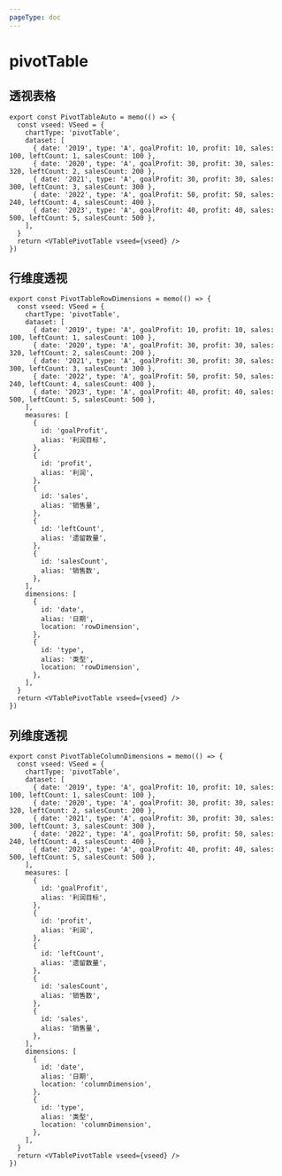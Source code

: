 ```yaml
---
pageType: doc
---
```



# pivotTable

## 透视表格

<PivotTableAuto />

```tsx pure {3}
export const PivotTableAuto = memo(() => {
  const vseed: VSeed = {
    chartType: 'pivotTable',
    dataset: [
      { date: '2019', type: 'A', goalProfit: 10, profit: 10, sales: 100, leftCount: 1, salesCount: 100 },
      { date: '2020', type: 'A', goalProfit: 30, profit: 30, sales: 320, leftCount: 2, salesCount: 200 },
      { date: '2021', type: 'A', goalProfit: 30, profit: 30, sales: 300, leftCount: 3, salesCount: 300 },
      { date: '2022', type: 'A', goalProfit: 50, profit: 50, sales: 240, leftCount: 4, salesCount: 400 },
      { date: '2023', type: 'A', goalProfit: 40, profit: 40, sales: 500, leftCount: 5, salesCount: 500 },
    ],
  }
  return <VTablePivotTable vseed={vseed} />
})
```

## 行维度透视

<PivotTableRowDimensions />

```tsx pure {3}
export const PivotTableRowDimensions = memo(() => {
  const vseed: VSeed = {
    chartType: 'pivotTable',
    dataset: [
      { date: '2019', type: 'A', goalProfit: 10, profit: 10, sales: 100, leftCount: 1, salesCount: 100 },
      { date: '2020', type: 'A', goalProfit: 30, profit: 30, sales: 320, leftCount: 2, salesCount: 200 },
      { date: '2021', type: 'A', goalProfit: 30, profit: 30, sales: 300, leftCount: 3, salesCount: 300 },
      { date: '2022', type: 'A', goalProfit: 50, profit: 50, sales: 240, leftCount: 4, salesCount: 400 },
      { date: '2023', type: 'A', goalProfit: 40, profit: 40, sales: 500, leftCount: 5, salesCount: 500 },
    ],
    measures: [
      {
        id: 'goalProfit',
        alias: '利润目标',
      },
      {
        id: 'profit',
        alias: '利润',
      },
      {
        id: 'sales',
        alias: '销售量',
      },
      {
        id: 'leftCount',
        alias: '遗留数量',
      },
      {
        id: 'salesCount',
        alias: '销售数',
      },
    ],
    dimensions: [
      {
        id: 'date',
        alias: '日期',
        location: 'rowDimension',
      },
      {
        id: 'type',
        alias: '类型',
        location: 'rowDimension',
      },
    ],
  }
  return <VTablePivotTable vseed={vseed} />
})
```

## 列维度透视

<PivotTableColumnDimensions />

```tsx pure {3}
export const PivotTableColumnDimensions = memo(() => {
  const vseed: VSeed = {
    chartType: 'pivotTable',
    dataset: [
      { date: '2019', type: 'A', goalProfit: 10, profit: 10, sales: 100, leftCount: 1, salesCount: 100 },
      { date: '2020', type: 'A', goalProfit: 30, profit: 30, sales: 320, leftCount: 2, salesCount: 200 },
      { date: '2021', type: 'A', goalProfit: 30, profit: 30, sales: 300, leftCount: 3, salesCount: 300 },
      { date: '2022', type: 'A', goalProfit: 50, profit: 50, sales: 240, leftCount: 4, salesCount: 400 },
      { date: '2023', type: 'A', goalProfit: 40, profit: 40, sales: 500, leftCount: 5, salesCount: 500 },
    ],
    measures: [
      {
        id: 'goalProfit',
        alias: '利润目标',
      },
      {
        id: 'profit',
        alias: '利润',
      },
      {
        id: 'leftCount',
        alias: '遗留数量',
      },
      {
        id: 'salesCount',
        alias: '销售数',
      },
      {
        id: 'sales',
        alias: '销售量',
      },
    ],
    dimensions: [
      {
        id: 'date',
        alias: '日期',
        location: 'columnDimension',
      },
      {
        id: 'type',
        alias: '类型',
        location: 'columnDimension',
      },
    ],
  }
  return <VTablePivotTable vseed={vseed} />
})
```
